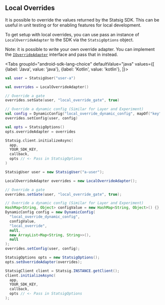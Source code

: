 
## Local Overrides

It is possible to override the values returned by the Statsig SDK. This can be useful in unit testing or for enabling features for local development.

To get setup with local overrides, you can use pass an instance of `LocalOverrideAdapter` to the SDK via the `StatsigOptions` object.

Note: it is possible to write your own override adapter. You can implement the [`IOverrideAdapter`](https://github.com/statsig-io/android-local-eval/blob/main/src/main/java/com/statsig/androidlocalevalsdk/IOverrideAdapter.kt) interface and pass that in instead.



<Tabs
  groupId="android-sdk-lang-choice"
  defaultValue="java"
  values={[
    {label: 'Java', value: 'java'},
    {label: 'Kotlin', value: 'kotlin'},
  ]}>

  <TabItem value="kotlin">

```kotlin
val user = StatsigUser("user-a")

val overrides = LocalOverrideAdapter()

// Override a gate
overrides.setGate(user, "local_override_gate", true)

// Override a dynamic config (Similar for Layer and Experiment)
val config = DynamicConfig("local_override_dynamic_config", mapOf("key" to "val"))
overrides.setConfig(user, config)

val opts = StatsigOptions()
opts.overrideAdapter = overrides

Statsig.client.initializeAsync(
  app, 
  YOUR_SDK_KEY, 
  callback, 
  opts // <- Pass in StatsigOptions
)
```

  </TabItem>
  <TabItem value="java">


```java
StatsigUser user = new StatsigUser("a-user");

LocalOverrideAdapter overrides = new LocalOverrideAdapter();

// Override a gate
overrides.setGate(user, "local_override_gate", true);

// Override a dynamic config (Similar for Layer and Experiment)
HashMap<String, Object> configValue = new HashMap<String, Object>() {};
DynamicConfig config = new DynamicConfig(
  "local_override_dynamic_config",
  configValue,
  "local_override",
  null,
  new ArrayList<Map<String, String>>(),
  null
);
overrides.setConfig(user, config);

StatsigOptions opts = new StatsigOptions();
opts.setOverrideAdapter(overrides);

StatsigClient client = Statsig.INSTANCE.getClient();
client.initializeAsync(
  app,
  YOUR_SDK_KEY,
  callback,
  opts // <- Pass in StatsigOptions
);
```

  </TabItem>
</Tabs>

